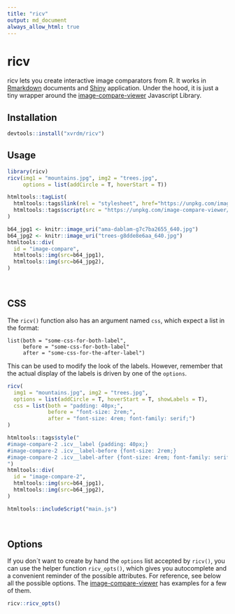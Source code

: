 ```yaml
---
title: "ricv"
output: md_document
always_allow_html: true
---
```


# ricv

ricv lets you create interactive image comparators from R. It works in [Rmarkdown](https://rmarkdown.rstudio.com/) documents and [Shiny](https://shiny.rstudio.com/) application. Under the hood, it is just a tiny wrapper around the [image-compare-viewer](https://github.com/kylewetton/image-compare-viewer/) Javascript Library.

## Installation

```r
devtools::install("xvrdm/ricv")
```

## Usage

```r
library(ricv)
ricv(img1 = "mountains.jpg", img2 = "trees.jpg",
     options = list(addCircle = T, hoverStart = T))
```

```r
htmltools::tagList(
  htmltools::tags$link(rel = "stylesheet", href="https://unpkg.com/image-compare-viewer/dist/image-compare-viewer.min.css"),
  htmltools::tags$script(src = "https://unpkg.com/image-compare-viewer/dist/image-compare-viewer.min.js")
)
```

```r
b64_jpg1 <- knitr::image_uri("ama-dablam-g7c7ba2655_640.jpg")
b64_jpg2 <- knitr::image_uri("trees-g8dde8e6aa_640.jpg")
htmltools::div(
  id = "image-compare",
  htmltools::img(src=b64_jpg1),
  htmltools::img(src=b64_jpg2),
)
```

<br />

## CSS

The `ricv()` function also has an argument named `css`, which expect a list in the format:

```
list(both = "some-css-for-both-label",
     before = "some-css-for-both-label"
     after = "some-css-for-the-after-label")
```

This can be used to modify the look of the labels. However, remember that the actual display of the labels is driven by one of the `options`.

```r
ricv(
  img1 = "mountains.jpg", img2 = "trees.jpg",
  options = list(addCircle = T, hoverStart = T, showLabels = T),
  css = list(both = "padding: 40px;", 
             before = "font-size: 2rem;", 
             after = "font-size: 4rem; font-family: serif;")
)
```

```r
htmltools::tags$style("
#image-compare-2 .icv__label {padding: 40px;}
#image-compare-2 .icv__label-before {font-size: 2rem;}
#image-compare-2 .icv__label-after {font-size: 4rem; font-family: serif;}
")
htmltools::div(
  id = "image-compare-2",
  htmltools::img(src=b64_jpg1),
  htmltools::img(src=b64_jpg2),
)
```
```r
htmltools::includeScript("main.js")
```

<br />

## Options

If you don´t want to create by hand the `options` list accepted by `ricv()`, you can use the helper function `ricv_opts()`, which gives you autocomplete and a convenient reminder of the possible attributes. For reference, see below all the possible options. The [image-compare-viewer](https://github.com/kylewetton/image-compare-viewer/) has examples for a few of them.

```r
ricv::ricv_opts()
```
